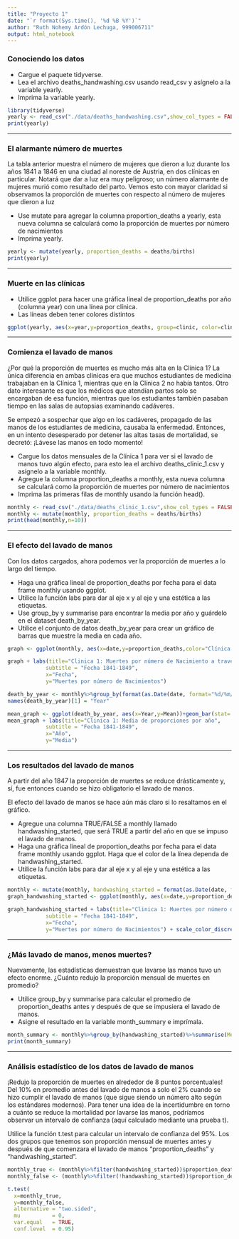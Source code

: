 ```yaml
---
title: "Proyecto 1"
date: "`r format(Sys.time(), '%d %B %Y')`"
author: "Ruth Nohemy Ardón Lechuga, 999006711"
output: html_notebook
---
```


### Conociendo los datos\
  - Cargue el paquete tidyverse.
- Lea el archivo deaths_handwashing.csv usando read_csv y asígnelo a la variable yearly.
- Imprima la variable yearly.

```r
library(tidyverse)
yearly <- read_csv("./data/deaths_handwashing.csv",show_col_types = FALSE)
print(yearly)
```
***

### El alarmante número de muertes\

La tabla anterior muestra el número de mujeres que dieron a luz durante los años 1841 a 1846 en una ciudad al noreste de Austria, en dos clínicas en particular. Notará que dar a luz era muy peligroso; un número alarmante de mujeres murió como resultado del parto. Vemos esto con mayor claridad si observamos la proporción de muertes con respecto al número de mujeres que dieron a luz

  - Use mutate para agregar la columna proportion_deaths a yearly, esta nueva columna se calculará como la proporción de muertes por número de nacimientos
- Imprima yearly.

```r
yearly <- mutate(yearly, proportion_deaths = deaths/births)
print(yearly)
```
***

### Muerte en las clínicas\

  - Utilice ggplot para hacer una gráfica lineal de proportion_deaths por año (columna year) con una línea por clínica.
  - Las líneas deben tener colores distintos    
  
```r
ggplot(yearly, aes(x=year,y=proportion_deaths, group=clinic, color=clinic))+geom_line()
```
***

### Comienza el lavado de manos\

¿Por qué la proporción de muertes es mucho más alta en la Clínica 1? La única diferencia en ambas clínicas era que muchos estudiantes de medicina trabajaban en la Clínica 1, mientras que en la Clínica 2 no había tantos. Otro dato interesante es que los médicos que atendían partos solo se encargaban de esa función, mientras que los estudiantes también pasaban tiempo en las salas de autopsias examinando cadáveres.\

Se empezó a sospechar que algo en los cadáveres, propagado de las manos de los estudiantes de medicina, causaba la enfermedad. Entonces, en un intento desesperado por detener las altas tasas de mortalidad, se decretó: ¡Lávese las manos en todo momento!

  - Cargue los datos mensuales de la Clínica 1 para ver si el lavado de manos tuvo algún efecto, para esto lea el archivo deaths_clinic_1.csv y asígnelo a la variable monthly.
  - Agregue la columna proportion_deaths a monthly, esta nueva columna se calculará como la proporción de muertes por número de nacimientos
  - Imprima las primeras filas de monthly usando la función head().
  
```r
monthly <- read_csv("./data/deaths_clinic_1.csv",show_col_types = FALSE)
monthly <- mutate(monthly, proportion_deaths = deaths/births)
print(head(monthly,n=10))
```
***

### El efecto del lavado de manos\

Con los datos cargados, ahora podemos ver la proporción de muertes a lo largo del tiempo.

  - Haga una gráfica lineal de proportion_deaths por fecha para el data frame monthly usando ggplot.
  - Utilice la función labs para dar al eje x y al eje y una estética a las etiquetas.
  - Use group_by y summarise para encontrar la media por año y guárdelo en el dataset death_by_year.
  - Utilice el conjunto de datos death_by_year para crear un gráfico de barras que muestre la media en cada año.

```r
graph <- ggplot(monthly, aes(x=date,y=proportion_deaths,color="Clínica 1"))+geom_line(colour="#000099")

graph + labs(title="Clinica 1: Muertes por número de Nacimiento a través del tiempo",
            subtitle = "Fecha 1841-1849",
            x="Fecha",
            y="Muertes por número de Nacimientos")

death_by_year <- monthly%>%group_by(format(as.Date(date, format="%d/%m/%Y"),"%Y"))%>%summarise(Mean = mean(proportion_deaths))
names(death_by_year)[1] = "Year"

mean_graph <- ggplot(death_by_year, aes(x=Year,y=Mean))+geom_bar(stat='identity',colour="#000099", fill = "#000099")
mean_graph + labs(title="Clinica 1: Media de proporciones por año",
            subtitle = "Fecha 1841-1849",
            x="Año",
            y="Media")
```
***

### Los resultados del lavado de manos\

A partir del año 1847 la proporción de muertes se reduce drásticamente y, sí, fue entonces cuando se hizo obligatorio el lavado de manos.\

El efecto del lavado de manos se hace aún más claro si lo resaltamos en el gráfico.\

 - Agregue una columna TRUE/FALSE a monthly llamado handwashing_started, que será TRUE a partir del año en que se impuso el lavado de manos.
 - Haga una gráfica lineal de proportion_deaths por fecha para el data frame monthly usando ggplot. Haga que el color de la línea dependa de handwashing_started.
 - Utilice la función labs para dar al eje x y al eje y una estética a las etiquetas.

```r
monthly <- mutate(monthly, handwashing_started = format(as.Date(date, format="%d/%m/%Y"),"%Y")>=1847)
graph_handwashing_started <- ggplot(monthly, aes(x=date,y=proportion_deaths,color=handwashing_started))+geom_line()

graph_handwashing_started + labs(title="Clinica 1: Muertes por número de Nacimiento a través del tiempo",
            subtitle = "Fecha 1841-1849",
            x="Fecha",
            y="Muertes por número de Nacimientos") + scale_color_discrete(name = "Se lavaban las manos", labels = c("NO", "SI"))
```
***

### ¿Más lavado de manos, menos muertes?\

Nuevamente, las estadísticas demuestran que lavarse las manos tuvo un efecto enorme. ¿Cuánto redujo la proporción mensual de muertes en promedio?

  - Utilice group_by y summarise para calcular el promedio de proportion_deaths antes y después de que se impusiera el lavado de manos.
  - Asigne el resultado en la variable month_summary e imprímala.

```r
month_summary <- monthly%>%group_by(handwashing_started)%>%summarise(Mean = mean(proportion_deaths))
print(month_summary)
```
***

### Análisis estadístico de los datos de lavado de manos\

¡Redujo la proporción de muertes en alrededor de 8 puntos porcentuales! Del 10% en promedio antes del lavado de manos a solo el 2% cuando se hizo cumplir el lavado de manos (que sigue siendo un número alto según los estándares modernos). Para tener una idea de la incertidumbre en torno a cuánto se reduce la mortalidad por lavarse las manos, podríamos observar un intervalo de confianza (aquí calculado mediante una prueba t).\

Utilice la función t.test para calcular un intervalo de confianza del 95%. Los dos grupos que tenemos son proporción mensual de muertes antes y después de que comenzara el lavado de manos “proportion_deaths” y “handwashing_started”.\

```r
monthly_true <- (monthly%>%filter(handwashing_started))$proportion_deaths
monthly_false <- (monthly%>%filter(!handwashing_started))$proportion_deaths

t.test(
  x=monthly_true,
  y=monthly_false,
  alternative = "two.sided",
  mu          = 0,
  var.equal   = TRUE,
  conf.level  = 0.95)
```
